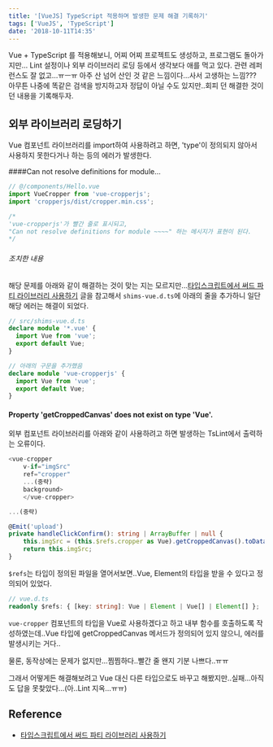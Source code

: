 ```yaml
---
title: '[VueJS] TypeScript 적용하며 발생한 문제 해결 기록하기'
tags: ['VueJS', 'TypeScript']
date: '2018-10-11T14:35'
---
```


<!--truncate-->

Vue + TypeScript 를 적용해보니, 어찌 어찌 프로젝트도 생성하고, 프로그램도 돌아가지만...
Lint 설정이나 외부 라이브러리 로딩 등에서 생각보다 애를 먹고 있다. 관련 레퍼런스도 잘 없고…ㅠㅡㅠ
아주 산 넘어 산인 것 같은 느낌이다…사서 고생하는 느낌???
아무튼 나중에 똑같은 검색을 방지하고자 정답이 아닐 수도 있지만..회피 던 해결한 것이던 내용을 기록해두자.

## 외부 라이브러리 로딩하기

Vue 컴포넌트 라이브러리를 import하여 사용하려고 하면, 'type'이 정의되지 않아서 사용하지 못한다거나 하는 등의 에러가 발생한다.

####Can not resolve definitions for module…

```typescript
// @/components/Hello.vue
import VueCropper from 'vue-cropperjs';
import 'cropperjs/dist/cropper.min.css';

/*
'vue-cropperjs'가 빨간 줄로 표시되고, 
"Can not resolve definitions for module ~~~~" 하는 메시지가 표현이 된다.
*/
```

###### 조치한 내용

해당 문제를 아래와 같이 해결하는 것이 맞는 지는 모르지만...[타입스크립트에서 써드 파티 라이브러리 사용하기](https://blog.martinwork.co.kr/typescript/2018/05/30/how-to-use-third-party-library.html) 글을 참고해서 `shims-vue.d.ts`에 아래의 줄을 추가하니 일단 해당 에러는 해결이 되었다.

```typescript
// src/shims-vue.d.ts
declare module '*.vue' {
  import Vue from 'vue';
  export default Vue;
}

// 아래의 구문을 추가했음
declare module 'vue-cropperjs' {
  import Vue from 'vue';
  export default Vue;
}
```

#### Property 'getCroppedCanvas' does not exist on type 'Vue'.

외부 컴포넌트 라이브러리를 아래와 같이 사용하려고 하면 발생하는 TsLint에서 출력하는 오류이다.

```typescript
<vue-cropper
    v-if="imgSrc"
    ref="cropper"
	...(중략)
    background>
    </vue-cropper>

...(중략)

@Emit('upload')
private handleClickConfirm(): string | ArrayBuffer | null {
    this.imgSrc = (this.$refs.cropper as Vue).getCroppedCanvas().toDataURL();
    return this.imgSrc;
}
```

`$refs`는 타입이 정의된 파일을 열어서보면..Vue, Element의 타입을 받을 수 있다고 정의되어 있었다.

```typescript
// vue.d.ts
readonly $refs: { [key: string]: Vue | Element | Vue[] | Element[] };
```

`vue-cropper` 컴포넌트의 타입을 Vue로 사용하겠다고 하고 내부 함수를 호출하도록 작성하였는데..Vue 타입에 getCroppedCanvas 메서드가 정의되어 있지 않으니, 에러를 발생시키는 거다..

물론, 동작상에는 문제가 없지만…찜찜하다..빨간 줄 왠지 기분 나쁘다..ㅠㅠ

그래서 어떻게든 해결해보려고 Vue 대신 다른 타입으로도 바꾸고 해봤지만..실패…아직도 답을 못찾았다…(아..Lint 지옥…ㅠㅠ)

## Reference

- [타입스크립트에서 써드 파티 라이브러리 사용하기](https://blog.martinwork.co.kr/typescript/2018/05/30/how-to-use-third-party-library.html)
